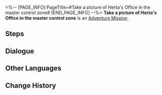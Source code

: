 <%-- [PAGE_INFO]
PageTitle=#Take a picture of Herta's Office in the master control zone#
[END_PAGE_INFO] --%>
{{Stub|Dialogue, characters, and location(s)}}
{{Mission Infobox
|id            = 8000139
|title         = 
|image         = Mission Take a picture of Herta's Office in the master control zone.png
|type          = Adventure
|event_name    = 
|chapter       = 
|requirements  = [[Companion Mission]] ''[[Punklorde Mentality]]'' completed
|summary       = <!--official mission summary from Fate's Atlas-->
|characters    = <!--characters that appear in this mission-->
|startLocation = <!--location as it intially appears on the mission screen-->
|world         = <!--i.e. Penacony-->
|area          = <!--i.e. A Child's Dream-->
|prev          = 
|next          = 
|exp           = 
|credits       = 
|stellarJade   = 
|other         = 
}}
'''Take a picture of Herta's Office in the master control zone''' is an [[Adventure Mission]]<!--in [world]-->.

==Steps==


<!--
==Gameplay Notes==

--><!--
==Trial Character==

-->
==Dialogue==
{{Stub Dialogue}}
{{Dialogue Start}}
:{{tx}}
{{Dialogue End}}

==Other Languages==
{{Other Languages
|en   = Take a picture of Herta's Office in the master control zone
|zhs  = 在主控舱段拍摄「黑塔办公室」的照片
|zht  = 在主控艙段拍攝「黑塔辦公室」的照片
|ja   = 主制御部分で「ヘルタのオフィス」の写真を撮る
|ko   = 메인 컨트롤 캐빈에서 「헤르타 사무실」 사진 촬영
|es   = Haz una foto de la oficina de Herta en la zona de mando principal
|fr   = Prendre le Bureau de Herta en photo dans la Zone de contrôle principale
|ru   = Сделайте снимки офиса Герты в Главной контрольной зоне
|th   = ถ่ายภาพ "Herta's Office" ที่ Master Control Zone
|vi   = Chụp ảnh "văn phòng Herta" tại Khoang Điều Khiển Chính
|de   = Nimm in der Hauptkontrollzone ein Bild von Hertas Büro auf.
|id   = Ambil foto "Herta's Office" di Master Control Zone
|pt   = Tire uma foto do Escritório da Herta na Zona de Controle Principal
}}

==Change History==
{{Change History|1.1}}
